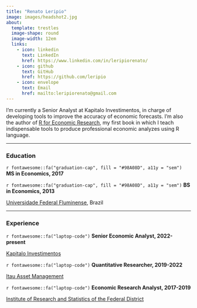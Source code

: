 ---
title: "Renato Leripio"
image: images/headshot2.jpg
about: 
  template: trestles
  image-shape: round
  image-width: 12em
  links:
    - icon: linkedin
      text: LinkedIn
      href: https://www.linkedin.com/in/leripiorenato/
    - icon: github
      text: GitHub
      href: https://github.com/leripio
    - icon: envelope
      text: Email
      href: mailto:leripiorenato@gmail.com
---

I’m currently a Senior Analyst at Kapitalo Investimentos, in charge of developing tools to improve the accuracy of economic forecasts. I'm also the author of [R for Economic Research](http://book.rleripio.com), my first book in which I teach indispensable tools to produce professional economic analyzes using R language. 

-----------------------------------------------------------------------------------------------------------------------------------

### Education

`r fontawesome::fa("graduation-cap", fill = "#98A08D", a11y = "sem")` **MS in Economics, 2017** </p>
`r fontawesome::fa("graduation-cap", fill = "#98A08D", a11y = "sem")` **BS in Economics, 2013** </p>
<p class="custom-filiation">[Universidade Federal Fluminense](https://www.uff.br/), Brazil</p>

-----------------------------------------------------------------------------------------------------------------------------------

### Experience

`r fontawesome::fa("laptop-code")` **Senior Economic Analyst, 2022-present**</p> 
<p class="custom-filiation">[Kapitalo Investimentos](https://www.kapitalo.com.br)</p>  

`r fontawesome::fa("laptop-code")` **Quantitative Researcher, 2019-2022**</p> 
<p class="custom-filiation">[Itau Asset Management](https://www.itauassetmanagement.com.br/)</p>

`r fontawesome::fa("laptop-code")` **Economic Research Analyst, 2017-2019**</p>
<p class="custom-filiation">[Institute of Research and Statistics of the Federal District](https://www.ipe.df.gov.br/)</p>

